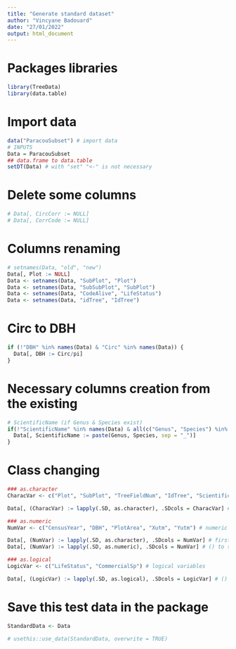 ```yaml
---
title: "Generate standard dataset"
author: "Vincyane Badouard"
date: "27/01/2022"
output: html_document
---
```


# Packages libraries
```r
library(TreeData)
library(data.table)
```

# Import data
```r
data("ParacouSubset") # import data
# INPUTS
Data = ParacouSubset
## data.frame to data.table
setDT(Data) # with "set" "<-" is not necessary
```

# Delete some columns
```r
# Data[, CircCorr := NULL]
# Data[, CorrCode := NULL]

```

# Columns renaming
```r
# setnames(Data, "old", "new")
Data[, Plot := NULL]
Data <- setnames(Data, "SubPlot", "Plot")
Data <- setnames(Data, "SubSubPlot", "SubPlot")
Data <- setnames(Data, "CodeAlive", "LifeStatus")
Data <- setnames(Data, "idTree", "IdTree")

```

# Circ to DBH
```r
if (!"DBH" %in% names(Data) & "Circ" %in% names(Data)) {
  Data[, DBH := Circ/pi]
}
```

# Necessary columns creation from the existing
```r
# ScientificName (if Genus & Species exist)
if(!"ScientificName" %in% names(Data) & all(c("Genus", "Species") %in% names(Data))){ # or ScientificName == "none"
  Data[, ScientificName := paste(Genus, Species, sep = "_")]
}
```


# Class changing
```r
### as.character
CharacVar <- c("Plot", "SubPlot", "TreeFieldNum", "IdTree", "ScientificName", "VernName", "Family", "Genus", "Species") # character variables

Data[, (CharacVar) := lapply(.SD, as.character), .SDcols = CharacVar] # (CharacVar) to say that these are existing columns and not new ones to create

### as.numeric
NumVar <- c("CensusYear", "DBH", "PlotArea", "Xutm", "Yutm") # numeric variables

Data[, (NumVar) := lapply(.SD, as.character), .SDcols = NumVar] # first as c haracter when the variable is in factor, to preserve writed information
Data[, (NumVar) := lapply(.SD, as.numeric), .SDcols = NumVar] # () to say that these are existing columns and not new ones to create

### as.logical
LogicVar <- c("LifeStatus", "CommercialSp") # logical variables

Data[, (LogicVar) := lapply(.SD, as.logical), .SDcols = LogicVar] # () to say that these are existing columns and not new ones to create

```

# Save this test data in the package
```r
StandardData <- Data

# usethis::use_data(StandardData, overwrite = TRUE)
```


